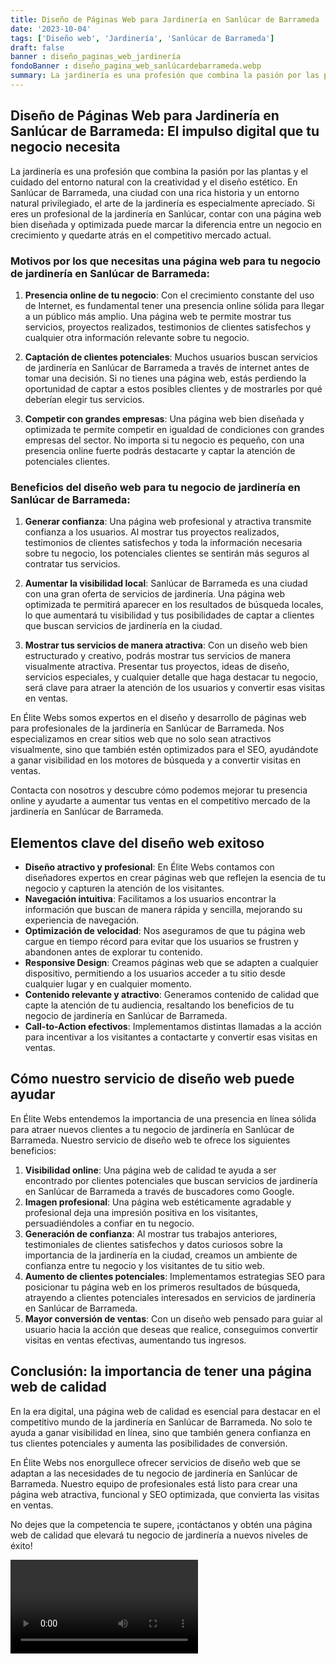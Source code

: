 ```yaml
---
title: Diseño de Páginas Web para Jardinería en Sanlúcar de Barrameda
date: '2023-10-04'
tags: ['Diseño web', 'Jardinería', 'Sanlúcar de Barrameda']
draft: false
banner : diseño_paginas_web_jardinería
fondoBanner : diseño_pagina_web_sanlúcardebarrameda.webp
summary: La jardinería es una profesión que combina la pasión por las plantas y el cuidado del entorno natural con la creatividad y el diseño estético. En Sanlúcar de Barrameda, una ciudad con una rica historia y un entorno natural privilegiado, el arte de la jardinería es especialmente apreciado. Si eres un profesional de la jardinería en Sanlúcar, contar con una página web bien diseñada y optimizada puede marcar la diferencia entre un negocio en crecimiento y quedarte atrás en el competitivo mercado actual.
---
```


## Diseño de Páginas Web para Jardinería en Sanlúcar de Barrameda: El impulso digital que tu negocio necesita

La jardinería es una profesión que combina la pasión por las plantas y el cuidado del entorno natural con la creatividad y el diseño estético. En Sanlúcar de Barrameda, una ciudad con una rica historia y un entorno natural privilegiado, el arte de la jardinería es especialmente apreciado. Si eres un profesional de la jardinería en Sanlúcar, contar con una página web bien diseñada y optimizada puede marcar la diferencia entre un negocio en crecimiento y quedarte atrás en el competitivo mercado actual.

### Motivos por los que necesitas una página web para tu negocio de jardinería en Sanlúcar de Barrameda:

1. **Presencia online de tu negocio**: Con el crecimiento constante del uso de Internet, es fundamental tener una presencia online sólida para llegar a un público más amplio. Una página web te permite mostrar tus servicios, proyectos realizados, testimonios de clientes satisfechos y cualquier otra información relevante sobre tu negocio. 

2. **Captación de clientes potenciales**: Muchos usuarios buscan servicios de jardinería en Sanlúcar de Barrameda a través de internet antes de tomar una decisión. Si no tienes una página web, estás perdiendo la oportunidad de captar a estos posibles clientes y de mostrarles por qué deberían elegir tus servicios.

3. **Competir con grandes empresas**: Una página web bien diseñada y optimizada te permite competir en igualdad de condiciones con grandes empresas del sector. No importa si tu negocio es pequeño, con una presencia online fuerte podrás destacarte y captar la atención de potenciales clientes.

### Beneficios del diseño web para tu negocio de jardinería en Sanlúcar de Barrameda:

1. **Generar confianza**: Una página web profesional y atractiva transmite confianza a los usuarios. Al mostrar tus proyectos realizados, testimonios de clientes satisfechos y toda la información necesaria sobre tu negocio, los potenciales clientes se sentirán más seguros al contratar tus servicios.

2. **Aumentar la visibilidad local**: Sanlúcar de Barrameda es una ciudad con una gran oferta de servicios de jardinería. Una página web optimizada te permitirá aparecer en los resultados de búsqueda locales, lo que aumentará tu visibilidad y tus posibilidades de captar a clientes que buscan servicios de jardinería en la ciudad.

3. **Mostrar tus servicios de manera atractiva**: Con un diseño web bien estructurado y creativo, podrás mostrar tus servicios de manera visualmente atractiva. Presentar tus proyectos, ideas de diseño, servicios especiales, y cualquier detalle que haga destacar tu negocio, será clave para atraer la atención de los usuarios y convertir esas visitas en ventas.

En Élite Webs somos expertos en el diseño y desarrollo de páginas web para profesionales de la jardinería en Sanlúcar de Barrameda. Nos especializamos en crear sitios web que no solo sean atractivos visualmente, sino que también estén optimizados para el SEO, ayudándote a ganar visibilidad en los motores de búsqueda y a convertir visitas en ventas.

Contacta con nosotros y descubre cómo podemos mejorar tu presencia online y ayudarte a aumentar tus ventas en el competitivo mercado de la jardinería en Sanlúcar de Barrameda.

<GifSeo />

<Cta />

## Elementos clave del diseño web exitoso

- **Diseño atractivo y profesional**: En Élite Webs contamos con diseñadores expertos en crear páginas web que reflejen la esencia de tu negocio y capturen la atención de los visitantes.
- **Navegación intuitiva**: Facilitamos a los usuarios encontrar la información que buscan de manera rápida y sencilla, mejorando su experiencia de navegación.
- **Optimización de velocidad**: Nos aseguramos de que tu página web cargue en tiempo récord para evitar que los usuarios se frustren y abandonen antes de explorar tu contenido.
- **Responsive Design**: Creamos páginas web que se adapten a cualquier dispositivo, permitiendo a los usuarios acceder a tu sitio desde cualquier lugar y en cualquier momento.
- **Contenido relevante y atractivo**: Generamos contenido de calidad que capte la atención de tu audiencia, resaltando los beneficios de tu negocio de jardinería en Sanlúcar de Barrameda.
- **Call-to-Action efectivos**: Implementamos distintas llamadas a la acción para incentivar a los visitantes a contactarte y convertir esas visitas en ventas.

## Cómo nuestro servicio de diseño web puede ayudar

En Élite Webs entendemos la importancia de una presencia en línea sólida para atraer nuevos clientes a tu negocio de jardinería en Sanlúcar de Barrameda. Nuestro servicio de diseño web te ofrece los siguientes beneficios:

1. **Visibilidad online**: Una página web de calidad te ayuda a ser encontrado por clientes potenciales que buscan servicios de jardinería en Sanlúcar de Barrameda a través de buscadores como Google.
2. **Imagen profesional**: Una página web estéticamente agradable y profesional deja una impresión positiva en los visitantes, persuadiéndoles a confiar en tu negocio.
3. **Generación de confianza**: Al mostrar tus trabajos anteriores, testimoniales de clientes satisfechos y datos curiosos sobre la importancia de la jardinería en la ciudad, creamos un ambiente de confianza entre tu negocio y los visitantes de tu sitio web.
4. **Aumento de clientes potenciales**: Implementamos estrategias SEO para posicionar tu página web en los primeros resultados de búsqueda, atrayendo a clientes potenciales interesados en servicios de jardinería en Sanlúcar de Barrameda.
5. **Mayor conversión de ventas**: Con un diseño web pensado para guiar al usuario hacia la acción que deseas que realice, conseguimos convertir visitas en ventas efectivas, aumentando tus ingresos.

## Conclusión: la importancia de tener una página web de calidad

En la era digital, una página web de calidad es esencial para destacar en el competitivo mundo de la jardinería en Sanlúcar de Barrameda. No solo te ayuda a ganar visibilidad en línea, sino que también genera confianza en tus clientes potenciales y aumenta las posibilidades de conversión.

En Élite Webs nos enorgullece ofrecer servicios de diseño web que se adaptan a las necesidades de tu negocio de jardinería en Sanlúcar de Barrameda. Nuestro equipo de profesionales está listo para crear una página web atractiva, funcional y SEO optimizada, que convierta las visitas en ventas.

No dejes que la competencia te supere, ¡contáctanos y obtén una página web de calidad que elevará tu negocio de jardinería a nuevos niveles de éxito!

<Video />

<CtaBot job='Jardinería' city='Sanlúcar de Barrameda'/>

<Gmaps query='Sanlúcar de Barrameda+españa+maps' />